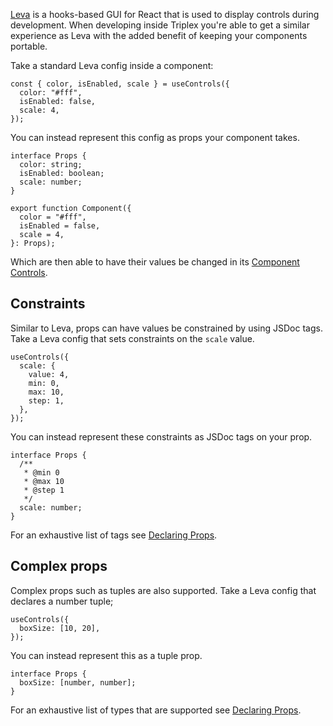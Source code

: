 [Leva](https://github.com/pmndrs/leva) is a hooks-based GUI for React that is
used to display controls during development. When developing inside Triplex
you're able to get a similar experience as Leva with the added benefit of
keeping your components portable.

Take a standard Leva config inside a component:

```tsx
const { color, isEnabled, scale } = useControls({
  color: "#fff",
  isEnabled: false,
  scale: 4,
});
```

You can instead represent this config as props your component takes.

```tsx
interface Props {
  color: string;
  isEnabled: boolean;
  scale: number;
}

export function Component({
  color = "#fff",
  isEnabled = false,
  scale = 4,
}: Props);
```

Which are then able to have their values be changed in its
[Component Controls](/docs/guides/component-controls).

## Constraints

Similar to Leva, props can have values be constrained by using JSDoc tags. Take
a Leva config that sets constraints on the `scale` value.

```tsx
useControls({
  scale: {
    value: 4,
    min: 0,
    max: 10,
    step: 1,
  },
});
```

You can instead represent these constraints as JSDoc tags on your prop.

```tsx
interface Props {
  /**
   * @min 0
   * @max 10
   * @step 1
   */
  scale: number;
}
```

For an exhaustive list of tags see
[Declaring Props](/docs/get-started/declaring-props#tags).

## Complex props

Complex props such as tuples are also supported. Take a Leva config that
declares a number tuple;

```tsx
useControls({
  boxSize: [10, 20],
});
```

You can instead represent this as a tuple prop.

```tsx
interface Props {
  boxSize: [number, number];
}
```

For an exhaustive list of types that are supported see
[Declaring Props](/docs/get-started/declaring-props).
